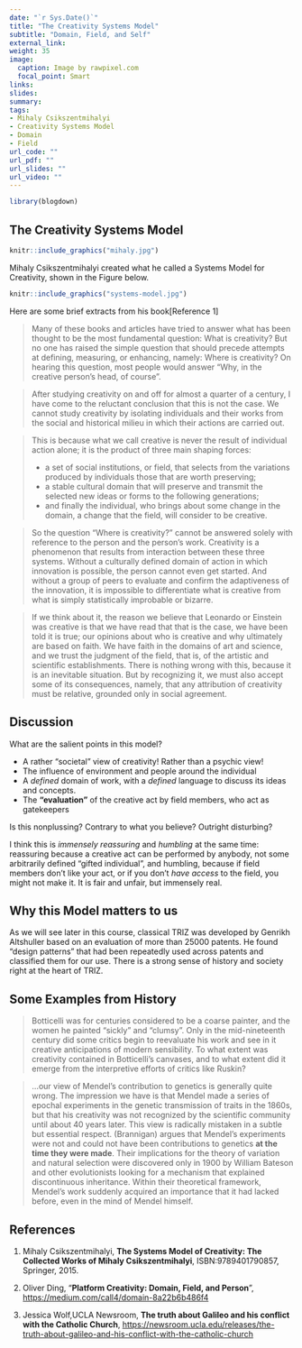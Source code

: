 ```yaml
---
date: "`r Sys.Date()`"
title: "The Creativity Systems Model"
subtitle: "Domain, Field, and Self"
external_link: 
weight: 35
image:
  caption: Image by rawpixel.com
  focal_point: Smart
links:
slides: 
summary: 
tags:
- Mihaly Csikszentmihalyi
- Creativity Systems Model
- Domain
- Field
url_code: ""
url_pdf: ""
url_slides: ""
url_video: ""
---
```

```r
library(blogdown)
```

## The Creativity Systems Model

```r
knitr::include_graphics("mihaly.jpg")
```

Mihaly Csikszentmihalyi created what he called a Systems Model for Creativity, shown in the Figure below.

```r
knitr::include_graphics("systems-model.jpg")
```

Here are some brief extracts from his book[Reference 1]

> Many of these books and articles have tried to
answer what has been thought to be the most fundamental question: What is creativity? But no one has raised the simple question that should precede attempts at defining, measuring, or enhancing, namely: Where is creativity?
On hearing this question, most people would answer “Why, in the creative person’s head, of course”. 

> After studying creativity on and off for almost a quarter of a century, I have come to the reluctant conclusion that this is not the case. We cannot study creativity by isolating individuals and their works from the social and historical milieu in which their actions are carried out. 

>This is because what we call creative is never the result of individual action alone; it is the product of three main shaping forces:  
>
- a set of social institutions, or field, that selects from the variations produced by individuals those that are worth preserving;  
- a stable cultural domain that will preserve and transmit the selected new ideas or forms to the following generations;  
- and finally the individual, who brings about some change in the domain, a change that the field, will consider to be creative.  

>So the question “Where is creativity?” cannot be answered solely with reference to the person and the person’s work. Creativity is a phenomenon that results from interaction between these three systems. Without a culturally defined domain of action in which innovation is possible, the person cannot even get started. And without a group of peers to evaluate and confirm the adaptiveness of the innovation, it is impossible to differentiate what is creative from what is simply statistically improbable or bizarre.

>If we think about it, the reason we believe that Leonardo or Einstein was creative is that we have read that that is the
case, we have been told it is true; our opinions about who is creative and why ultimately are based on faith. 
We have faith in the domains of art and science, and we
trust the judgment of the field, that is, of the artistic and scientific establishments. There is nothing wrong with this, because it is an inevitable situation. But by recognizing it, we must also accept some of its consequences, namely, that any attribution of creativity must be relative, grounded only in social agreement.

## Discussion

What are the salient points in this model?

- A rather "societal" view of creativity! Rather than a psychic view!  
- The influence of environment and people around the individual  
- A *defined* domain of work, with a *defined* language to discuss its ideas and concepts. 
- The **"evaluation"** of the creative act by field members, who act as gatekeepers  

Is this nonplussing? Contrary to what you believe? Outright disturbing?

I think this is *immensely reassuring* and *humbling* at the same time: reassuring because a creative act can be performed by anybody, not some arbitrarily defined "gifted individual", and humbling, because if field members don't like your act, or if you don't *have access* to the field, you might not make it. It is fair and unfair, but immensely real. 

## Why this Model matters to us

As we will see later in this course, classical TRIZ was developed by Genrikh Altshuller based on an evaluation of more than 25000 patents. He found "design patterns" that had been repeatedly used across patents and classified them for our use. There is a strong sense of history and society right at the heart of TRIZ. 

## Some Examples from History

> Botticelli was for centuries considered to be a coarse painter, and the women he painted “sickly” and “clumsy”. Only in the mid-nineteenth century did some critics begin to reevaluate his work and see in it creative anticipations of modern sensibility. To what extent was creativity contained in Botticelli’s canvases, and to what extent did it emerge
from the interpretive efforts of critics like Ruskin?

> ...our view of Mendel’s contribution to genetics is generally quite wrong. The impression we have is that Mendel made a series of epochal experiments in the genetic transmission of traits in the 1860s, but that his creativity was not recognized by the scientific community until about 40 years later. This view is radically mistaken in a subtle but essential respect. (Brannigan) argues that Mendel’s experiments were not and could not have been contributions
to genetics **at the time they were made**. Their implications for the theory of variation and natural selection were discovered only in 1900 by William Bateson
and other evolutionists looking for a mechanism that explained discontinuous inheritance. Within their theoretical framework, Mendel’s work suddenly acquired an importance that it had lacked before, even in the mind of Mendel himself.

## References


1. Mihaly Csikszentmihalyi, **The Systems Model of Creativity: The Collected Works of Mihaly Csikszentmihalyi**, ISBN:9789401790857, Springer, 2015.


1. Oliver Ding, "**Platform Creativity: Domain, Field, and Person**", <https://medium.com/call4/domain-8a22b6b486f4>

1. Jessica Wolf,UCLA Newsroom, **The truth about Galileo and his conflict with the Catholic Church**, <https://newsroom.ucla.edu/releases/the-truth-about-galileo-and-his-conflict-with-the-catholic-church>

